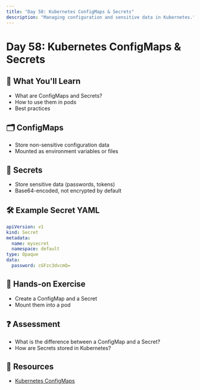 ```yaml
---
title: "Day 58: Kubernetes ConfigMaps & Secrets"
description: "Managing configuration and sensitive data in Kubernetes."
---
```


# Day 58: Kubernetes ConfigMaps & Secrets

## 🎯 What You'll Learn

- What are ConfigMaps and Secrets?
- How to use them in pods
- Best practices

## 🗂️ ConfigMaps

- Store non-sensitive configuration data
- Mounted as environment variables or files

## 🔐 Secrets

- Store sensitive data (passwords, tokens)
- Base64-encoded, not encrypted by default

## 🛠️ Example Secret YAML

```yaml
apiVersion: v1
kind: Secret
metadata:
  name: mysecret
  namespace: default
type: Opaque
data:
  password: cGFzc3dvcmQ=
```

## 📝 Hands-on Exercise

- Create a ConfigMap and a Secret
- Mount them into a pod

## ❓ Assessment

- What is the difference between a ConfigMap and a Secret?
- How are Secrets stored in Kubernetes?

## 🔗 Resources

- [Kubernetes ConfigMaps](https://kubernetes.io/docs/concepts/configuration/configmap/)
